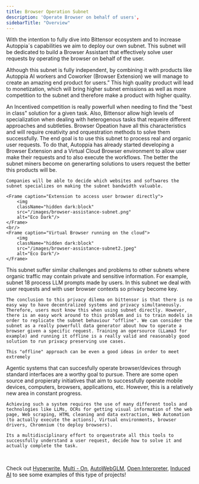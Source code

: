 ```yaml
---
title: Browser Operation Subnet
description: 'Operate Browser on behalf of users',
sidebarTitle: "Overview"
---
```


With the intention to fully dive into Bittensor ecosystem and to increase Autoppia´s capabilities we aim to deploy our own subnet. This subnet will be dedicated to build a Browser Assistant that effectively solve user requests by operating the browser on behalf of the user. 

Although this subnet is fully independent, by combining it with products like Autoppia AI workers and Coworker (Browser Extension) we will manage to create an amazing end product for users.” This high quality product will lead to monetization, which will bring higher subnet emissions as well as more competition to the subnet and therefore make a product with higher quality.


<AccordionGroup>
  <Accordion title="Why Bittensor?">
    An Incentived competition is really powerfull when needing to find the "best in class" solution for a given task. Also, Bittensor allow high levels of specialization when dealing with heterogenous tasks that requeire different approaches and subtleties. Browser Opeation have all this characteristics and will require creativity and orquestration methods to solve them successfully. 

  </Accordion>
  <Accordion title="Service layer">
    The end goal is to use this subnet to process real and organic user requests. To do that, Autoppia has already started developing a Browser Extension and a Virtual Cloud Browser environment to allow user make their requests and to also execute the workflows. The better the subnet miners become on generarting solutions to users request the better this products will be. 
    
    Companies will be able to decide which websites and softwares the subnet specializes on making the subnet bandwidth valuable. 

    <Frame caption="Extension to access user browser directly">
        <img
        className="hidden dark:block"
        src="/images/browser-assistance-subnet.png"
        alt="Eco Dark"/>
    </Frame>
    <br/>
    <Frame caption="Virtual Browser running on the cloud">
        <img
        className="hidden dark:block"
        src="/images/browser-assistance-subnet2.jpeg"
        alt="Eco Dark"/>
    </Frame>


  </Accordion>
  <Accordion title="Privacy on Bittensor">
    This subnet suffer similar challenges and problems to other subnets where organic traffic may contain private and sensitive information. For example, subnet 18 process LLM prompts made by users. In this subnet we deal with user requests and with user browser contexts so privacy become key. 

    The conclusion to this privacy dilema on bittensor is that there is no easy way to have decentralized systems and privacy simultaneously. Therefore, users must know this when using subnet directly. However, there is an easy work around to this problem and is to train models in order to replicate the subnet behaviour "offline". We can consider the subnet as a really powerfull data generator about how to operate a browser given a specific request. Training an opersource (LLama3 for example) and running it offline is a really valid and reasonably good solution to run privacy preserving use cases. 

    This "offline" approach can be even a good ideas in order to meet extremely 


  </Accordion>
  <Accordion title="State of the art">
    Agentic systems that can succesfully operate browser/devices through standard interfaces are a worthy goal to pursue. There are some open source and propieraty initiatives that aim to successfully operate mobile devices, computers, browsers, applications, etc. However, this is a relatively new area in constant progress. 

    Achieving such a system requires the use of many different tools and technologies like LLMs, OCRs for getting visual information of the web page, Web scraping, HTML cleaning and data extraction, Web Automation (to actually execute the actions), Virtual environments, browser drivers, Chromnium (to deploy browsers).

    Its a multidisciplinary effort to orquestrate all this tools to successfully understand a user request, decide how to solve it and actually complete the task.

  </Accordion>
</AccordionGroup>

<br/>

<Note>Check out [Hyperwrite](https://www.hyperwriteai.com/), [Multi - On](https://www.multion.ai/), [AutoWebGLM](https://github.com/THUDM/AutoWebGLM?utm_source=llm.beehiiv.com&utm_medium=newsletter&utm_campaign=summary-of-top-llms-related-research-papers-published-on-april-4th-2024), [Open Interpreter](https://github.com/OpenInterpreter/open-interpreter), [Induced AI](https://www.induced.ai/) to see some examples of this type of projects!</Note>